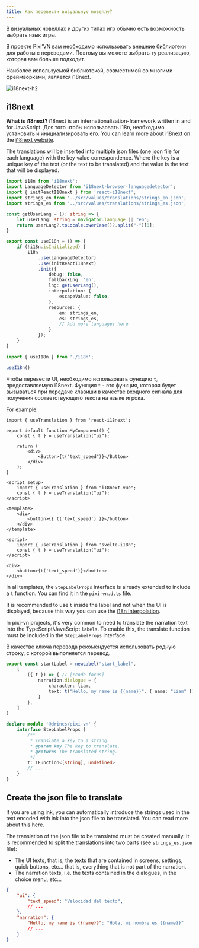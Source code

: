 ```yaml
---
title: Как перевести визуальную новеллу?
---
```



В визуальных новеллах и других типах игр обычно есть возможность выбрать язык игры.

В проекте Pixi’VN вам необходимо использовать внешние библиотеки для работы с переводами. Поэтому вы можете выбрать ту реализацию, которая вам больше подходит.

Наиболее используемой библиотекой, совместимой со многими фреймворками, является i18next.

![i18next-h2](/i18next.svg)

## i18next

**What is i18next?** i18next is an internationalization-framework written in and for JavaScript. Для того чтобы использовать i18n, необходимо установить и инициализировать его. You can learn more about i18next on the [i18next website](https://www.i18next.com/).

The translations will be inserted into multiple json files (one json file for each language) with the key value correspondence. Where the key is a unique key of the text (or the text to be translated) and the value is the text that will be displayed.

```ts tab="i18n.ts"
import i18n from 'i18next';
import LanguageDetector from 'i18next-browser-languagedetector';
import { initReactI18next } from 'react-i18next';
import strings_en from '../src/values/translations/strings_en.json';
import strings_es from '../src/values/translations/strings_es.json';

const getUserLang = (): string => {
    let userLang: string = navigator.language || "en";
    return userLang?.toLocaleLowerCase()?.split("-")[0];
}

export const useI18n = () => {
    if (!i18n.isInitialized) {
        i18n
            .use(LanguageDetector)
            .use(initReactI18next)
            .init({
                debug: false,
                fallbackLng: 'en',
                lng: getUserLang(),
                interpolation: {
                    escapeValue: false,
                },
                resources: {
                    en: strings_en,
                    es: strings_es,
                    // Add more languages here
                }
            });
    }
}
```

```ts tab="main.ts"
import { useI18n } from './i18n';

useI18n()
```

<Accordions>

<Accordion title="Translate the UI" id="translate-ui">

Чтобы перевести UI, необходимо использовать функцию `t`, предоставляемую i18next. Функция `t` - это функция, которая будет вызываться при передаче клавиши в качестве входного сигнала для получения соответствующего текста на языке игрока.

For example:

```tsx tab="React"
import { useTranslation } from 'react-i18next';

export default function MyComponent() {
    const { t } = useTranslation("ui");

    return (
        <div>
            <Button>{t("text_speed")}</Button>
        </div>
    );
}
```

```vue tab="Vue"
<script setup>
    import { useTranslation } from "i18next-vue";
    const { t } = useTranslation("ui");
</script>

<template>
    <div>
        <button>{{ t('text_speed') }}</button>
    </div>
</template>
```

```svelte tab="Svelte"
<script>
    import { useTranslation } from 'svelte-i18n';
    const { t } = useTranslation("ui");
</script>

<div>
    <button>{t('text_speed')}</button>
</div>
```

</Accordion>

<Accordion title="Translate the narration" id="Translate the narration (TypeScript/JavaScript)">

<Callout title="Templates" type="info">

In all templates, the `StepLabelProps` interface is already extended to include a `t` function. You can find it in the `pixi-vn.d.ts` file.

</Callout>

<Callout type="info">

It is recommended to use `t` inside the <DynamicLink href="/start/labels">label</DynamicLink> and not when the UI is displayed, because this way you can use the [i18n Interpolation](https://i18next.com/translation-function/interpolation).

</Callout>

In pixi-vn projects, it's very common to need to translate the narration text into the TypeScript/JavaScript <DynamicLink href="/start/labels">`labels`</DynamicLink>. To enable this, the translate function must be included in the <DynamicLink href="/start/labels#steplabelprops">`StepLabelProps` interface</DynamicLink>.

В качестве ключа перевода рекомендуется использовать родную строку, с которой выполняется перевод.

```ts tab="labels/startLabel.ts"
export const startLabel = newLabel("start_label",
    [
        ({ t }) => { // [!code focus]
            narration.dialogue = {
                character: liam,
                text: t("Hello, my name is {{name}}", { name: "Liam" }) // [!code focus]
            }
        },
    ]
)
```

```ts tab="pixi-vn.d.ts"
declare module '@drincs/pixi-vn' {
    interface StepLabelProps {
        /**
         * Translate a key to a string.
         * @param key The key to translate.
         * @returns The translated string.
         */
        t: TFunction<[string], undefined>
        // ...
    }
}
```

</Accordion>

</Accordions>

## Create the json file to translate

<Callout title="ink" type="info">

If you are using ink, you can automatically introduce the strings used in the text encoded with ink into the json file to be translated. You can read more about this <DynamicLink href="/ink/ink-translate">here</DynamicLink>.

</Callout>

The translation of the json file to be translated must be created manually. It is recommended to split the translations into two parts (see `strings_es.json` file):

- The <DynamicLink href="/start/interface">UI</DynamicLink> texts, that is, the texts that are contained in screens, settings, quick buttons, etc... that is, everything that is not part of the narration.
- The <DynamicLink href="/start/narration">narration</DynamicLink> texts, i.e. the texts contained in the dialogues, in the choice menu, etc...

```json tab="locales/strings_es.json"
{
    "ui": {
        "text_speed": "Velocidad del texto",
        // ...
    },
    "narration": {
        "Hello, my name is {{name}}": "Hola, mi nombre es {{name}}"
        // ...
    }
}
```
